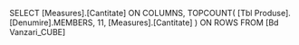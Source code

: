 SELECT [Measures].[Cantitate] ON COLUMNS,
TOPCOUNT(
    [Tbl Produse].[Denumire].MEMBERS,
    11,
    [Measures].[Cantitate]
) ON ROWS
FROM [Bd Vanzari_CUBE]



